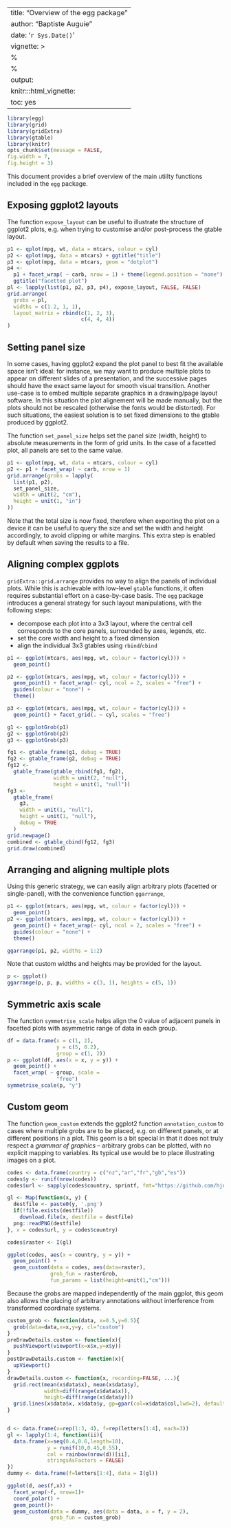---
title: "Overview of the egg package"
author: "Baptiste Auguie"
date: '`r Sys.Date()`'
vignette: >
%\VignetteEngine{knitr::rmarkdown}
  %\VignetteIndexEntry{Overview of the egg package}
  output:
  knitr:::html_vignette:
  toc: yes
  ---
  
  ```r
library(egg)
library(grid)
library(gridExtra)
library(gtable)
library(knitr)
opts_chunk$set(message = FALSE,
fig.width = 7,
fig.height = 3)
```

This document provides a brief overview of the main utiilty functions included in the `egg` package.

## Exposing ggplot2 layouts

The function `expose_layout` can be useful to illustrate the structure of ggplot2 plots, e.g. when trying to customise and/or post-process the gtable layout.

```r
p1 <- qplot(mpg, wt, data = mtcars, colour = cyl)
p2 <- qplot(mpg, data = mtcars) + ggtitle("title")
p3 <- qplot(mpg, data = mtcars, geom = "dotplot")
p4 <-
  p1 + facet_wrap( ~ carb, nrow = 1) + theme(legend.position = "none") +
  ggtitle("facetted plot")
pl <- lapply(list(p1, p2, p3, p4), expose_layout, FALSE, FALSE)
grid.arrange(
  grobs = pl,
  widths = c(1.2, 1, 1),
  layout_matrix = rbind(c(1, 2, 3),
                        c(4, 4, 4))
)
```


## Setting panel size

In some cases, having ggplot2 expand the plot panel to best fit the available space isn't ideal: for instance, we may want to produce multiple plots to appear on different slides of a presentation, and the successive pages should have the exact same layout for smooth visual transition. Another use-case is to embed multiple separate graphics in a drawing/page layout software. In this situation the plot alignement will be made manually, but the plots should not be rescaled (otherwise the fonts would be distorted). For such situations, the easiest solution is to set fixed dimensions to the gtable produced by ggplot2. 

The function `set_panel_size` helps set the panel size (width, height) to absolute measurements in the form of grid units. In the case of a facetted plot, all panels are set to the same value.

```r
p1 <- qplot(mpg, wt, data = mtcars, colour = cyl)
p2 <- p1 + facet_wrap( ~ carb, nrow = 1)
grid.arrange(grobs = lapply(
  list(p1, p2),
  set_panel_size,
  width = unit(2, "cm"),
  height = unit(1, "in")
))
```

Note that the total size is now fixed, therefore when exporting the plot on a device it can be useful to query the size and set the width and height accordingly, to avoid clipping or white margins. This extra step is enabled by default when saving the results to a file.

## Aligning complex ggplots

`gridExtra::grid.arrange` provides no way to align the panels of individual plots. While this is achievable with low-level `gtable` functions, it often requires substantial effort on a case-by-case basis. The `egg` package introduces a general strategy for such layout manipulations, with the following steps:

- decompose each plot into a 3x3 layout, where the central cell corresponds to the core panels, surrounded by axes, legends, etc.
- set the core width and height to a fixed dimension
- align the individual 3x3 gtables using `rbind`/`cbind`


```r
p1 <- ggplot(mtcars, aes(mpg, wt, colour = factor(cyl))) +
  geom_point()

p2 <- ggplot(mtcars, aes(mpg, wt, colour = factor(cyl))) +
  geom_point() + facet_wrap(~ cyl, ncol = 2, scales = "free") +
  guides(colour = "none") +
  theme()

p3 <- ggplot(mtcars, aes(mpg, wt, colour = factor(cyl))) +
  geom_point() + facet_grid(. ~ cyl, scales = "free")

g1 <- ggplotGrob(p1)
g2 <- ggplotGrob(p2)
g3 <- ggplotGrob(p3)

fg1 <- gtable_frame(g1, debug = TRUE)
fg2 <- gtable_frame(g2, debug = TRUE)
fg12 <-
  gtable_frame(gtable_rbind(fg1, fg2),
               width = unit(2, "null"),
               height = unit(1, "null"))
fg3 <-
  gtable_frame(
    g3,
    width = unit(1, "null"),
    height = unit(1, "null"),
    debug = TRUE
  )
grid.newpage()
combined <- gtable_cbind(fg12, fg3)
grid.draw(combined)
```

## Arranging and aligning multiple plots

Using this generic strategy, we can easily align arbitrary plots (facetted or single-panel), with the convenience function `ggarrange`,

```r
p1 <- ggplot(mtcars, aes(mpg, wt, colour = factor(cyl))) +
  geom_point()
p2 <- ggplot(mtcars, aes(mpg, wt, colour = factor(cyl))) +
  geom_point() + facet_wrap(~ cyl, ncol = 2, scales = "free") +
  guides(colour = "none") +
  theme()

ggarrange(p1, p2, widths = 1:2)

```

Note that custom widths and heights may be provided for the layout.

```r
p <- ggplot()
ggarrange(p, p, p, widths = c(3, 1), heights = c(5, 1))
```

## Symmetric axis scale

The function `symmetrise_scale` helps align the 0 value of adjacent panels in facetted plots with asymmetric range of data in each group.

```r
df = data.frame(x = c(1, 2),
                y = c(5, 0.2),
                group = c(1, 2))
p <- ggplot(df, aes(x = x, y = y)) + 
  geom_point() + 
  facet_wrap( ~ group, scale =
                "free")
symmetrise_scale(p, "y")
```

## Custom geom

The function `geom_custom` extends the ggplot2 function `annotation_custom` to cases where multiple grobs are to be placed, e.g. on different panels, or at different positions in a plot. This geom is a bit special in that it does not truly respect a *grammar of graphics* -- arbitrary grobs can be plotted, with no explicit mapping to variables. Its typical use would be to place illustrating images on a plot. 

```r
codes <- data.frame(country = c("nz","ar","fr","gb","es"))
codes$y <- runif(nrow(codes))
codes$url <- sapply(codes$country, sprintf, fmt="https://github.com/hjnilsson/country-flags/raw/master/png250px/%s.png")

gl <- Map(function(x, y) {
  destfile <- paste0(y, '.png')
  if(!file.exists(destfile))
    download.file(x, destfile = destfile)
  png::readPNG(destfile)
}, x = codes$url, y = codes$country)

codes$raster <- I(gl)

ggplot(codes, aes(x = country, y = y)) + 
  geom_point() +
  geom_custom(data = codes, aes(data=raster), 
              grob_fun = rasterGrob, 
              fun_params = list(height=unit(1,"cm")))
```

Because the grobs are mapped independently of the main ggplot, this geom also allows the placing of arbitrary annotations without interference from transformed coordinate systems.  

```r
custom_grob <- function(data, x=0.5,y=0.5){
  grob(data=data,x=x,y=y, cl="custom")
}
preDrawDetails.custom <- function(x){
  pushViewport(viewport(x=x$x,y=x$y))
}
postDrawDetails.custom <- function(x){
  upViewport()
}
drawDetails.custom <- function(x, recording=FALSE, ...){
  grid.rect(mean(x$data$x), mean(x$data$y), 
            width=diff(range(x$data$x)), 
            height=diff(range(x$data$y)))
  grid.lines(x$data$x, x$data$y, gp=gpar(col=x$data$col,lwd=2), default.units = "native")
}


d <- data.frame(x=rep(1:3, 4), f=rep(letters[1:4], each=3))
gl <- lapply(1:4, function(ii){
  data.frame(x=seq(0.4,0.6,length=10),
             y = runif(10,0.45,0.55),
             col = rainbow(nrow(d))[ii],
             stringsAsFactors = FALSE)
})
dummy <- data.frame(f=letters[1:4], data = I(gl))

ggplot(d, aes(f,x)) +
  facet_wrap(~f, nrow=1)+
  coord_polar() +
  geom_point()+
  geom_custom(data = dummy, aes(data = data, x = f, y = 2), 
              grob_fun = custom_grob) 
```
